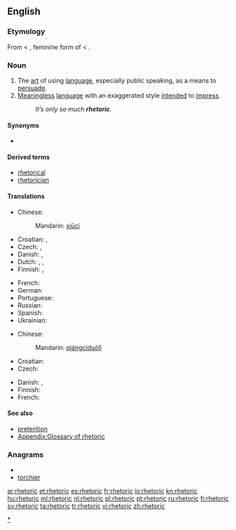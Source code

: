 ==English==
{{wikipedia}}

===Etymology===
From {{etyl|la}} {{term|rhetorica|rhētorica|lang=la}} < {{etyl|grc}} {{term|sc=polytonic|ῥητορική|tr=rhētorikē|lang=grc}}, feminine form of {{term|sc=polytonic|ῥητορικός|tr=rhētorikos||concerning public speech|lang=grc}} < {{term|sc=polytonic|ῥήτωρ|tr=rhētōr||public speaker|lang=grc}}.

===Noun===
{{en-noun|s|-}}

# The [[art]] of using [[language]], especially public speaking, as a means to [[persuade]].
# [[meaningless|Meaningless]] [[language]] with an exaggerated style [[intend]]ed to [[impress]].
#: ''It’s only so much '''rhetoric'''.''

====Synonyms====
* {{l|en|wordcraft}}

====Derived terms====
* [[rhetorical]]
* [[rhetorician]]

====Translations====
{{trans-top|art of using language for persuasion}}
* Chinese: {{zh-ts|修辭|修辞}}
*: Mandarin: [[xiū ]][[cí]]
* Croatian: {{t-|hr|retorika|f|alt=retòrika}}, {{t-|hr|govorništvo|n|alt=gòvōrnīštvo}}
* Czech: {{t-|cs|řečnictví|n}}, {{t-|cs|rétorika|f}}
* Danish: {{t|da|retorik}},  {{t|da|velformuleret}}
* Dutch: {{t-|nl|redekunde|f}}, {{t-|nl|retorica|f}}, {{t+|nl|retoriek|f}}
* Finnish: {{t-|fi|puhetaito}}, {{t+|fi|retoriikka}}
{{trans-mid}}
* French: {{t+|fr|rhétorique|f}}
* German: {{t+|de|Rhetorik|f}}
* Portuguese: {{t+|pt|retórica|f}}
* Russian: {{t-|ru|реторика|f|tr=retórika}}
* Spanish: {{t+|es|retórica|f}}
* Ukrainian: {{t-|uk|реторика|f|tr=retóryka|xs=Ukrainian}}
{{trans-bottom}}

{{trans-top|meaningless language}}
* Chinese: {{zh-ts|強詞奪理|强词夺理}}
*: Mandarin: [[qiáng]][[ cí]][[ duó]][[ lǐ]]
* Croatian: {{t-|hr|retorika|f|alt=retòrika}}
* Czech: {{t-|cs|rétorika|f}}
{{trans-mid}}
* Danish: {{t|da|retorik}},  {{t|da|kancellistil}}
* Finnish: {{t+|fi|retoriikka}}
* French: {{t+|fr|rhétorique|f}}
{{trans-bottom}}

====See also====
* [[preterition]] <!--  you don't speak of something but you evoke it under a negative way -->
* [[Appendix:Glossary of rhetoric]]

===Anagrams===
* {{alphagram|cehiorrt}}
* [[torchier#English|torchier]]

[[Category:Rhetoric|*]]

[[ar:rhetoric]]
[[et:rhetoric]]
[[es:rhetoric]]
[[fr:rhetoric]]
[[io:rhetoric]]
[[kn:rhetoric]]
[[hu:rhetoric]]
[[ml:rhetoric]]
[[nl:rhetoric]]
[[pl:rhetoric]]
[[pt:rhetoric]]
[[ru:rhetoric]]
[[fi:rhetoric]]
[[sv:rhetoric]]
[[ta:rhetoric]]
[[tr:rhetoric]]
[[vi:rhetoric]]
[[zh:rhetoric]]